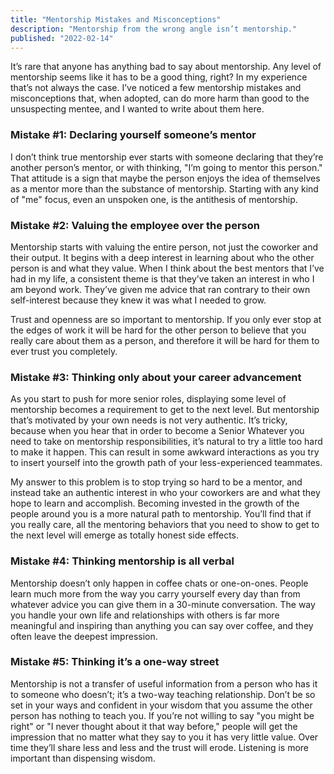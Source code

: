 ```yaml
---
title: "Mentorship Mistakes and Misconceptions"
description: "Mentorship from the wrong angle isn’t mentorship."
published: "2022-02-14"
---
```


It’s rare that anyone has anything bad to say about mentorship. Any level of mentorship seems like it has to be a good thing, right? In my experience that’s not always the case. I’ve noticed a few mentorship mistakes and misconceptions that, when adopted, can do more harm than good to the unsuspecting mentee, and I wanted to write about them here.

### Mistake #1: Declaring yourself someone’s mentor

I don’t think true mentorship ever starts with someone declaring that they’re another person’s mentor, or with thinking, "I’m going to mentor this person." That attitude is a sign that maybe the person enjoys the idea of themselves as a mentor more than the substance of mentorship. Starting with any kind of "me" focus, even an unspoken one, is the antithesis of mentorship.

### Mistake #2: Valuing the employee over the person

Mentorship starts with valuing the entire person, not just the coworker and their output. It begins with a deep interest in learning about who the other person is and what they value. When I think about the best mentors that I’ve had in my life, a consistent theme is that they’ve taken an interest in who I am beyond work. They’ve given me advice that ran contrary to their own self-interest because they knew it was what I needed to grow.

Trust and openness are so important to mentorship. If you only ever stop at the edges of work it will be hard for the other person to believe that you really care about them as a person, and therefore it will be hard for them to ever trust you completely.

### Mistake #3: Thinking only about your career advancement

As you start to push for more senior roles, displaying some level of mentorship becomes a requirement to get to the next level. But mentorship that’s motivated by your own needs is not very authentic. It’s tricky, because when you hear that in order to become a Senior Whatever you need to take on mentorship responsibilities, it’s natural to try a little too hard to make it happen. This can result in some awkward interactions as you try to insert yourself into the growth path of your less-experienced teammates.

My answer to this problem is to stop trying so hard to be a mentor, and instead take an authentic interest in who your coworkers are and what they hope to learn and accomplish. Becoming invested in the growth of the people around you is a more natural path to mentorship. You’ll find that if you really care, all the mentoring behaviors that you need to show to get to the next level will emerge as totally honest side effects.

### Mistake #4: Thinking mentorship is all verbal

Mentorship doesn’t only happen in coffee chats or one-on-ones. People learn much more from the way you carry yourself every day than from whatever advice you can give them in a 30-minute conversation. The way you handle your own life and relationships with others is far more meaningful and inspiring than anything you can say over coffee, and they often leave the deepest impression.

### Mistake #5: Thinking it’s a one-way street

Mentorship is not a transfer of useful information from a person who has it to someone who doesn’t; it’s a two-way teaching relationship. Don’t be so set in your ways and confident in your wisdom that you assume the other person has nothing to teach you. If you’re not willing to say "you might be right" or "I never thought about it that way before," people will get the impression that no matter what they say to you it has very little value. Over time they’ll share less and less and the trust will erode. Listening is more important than dispensing wisdom.
